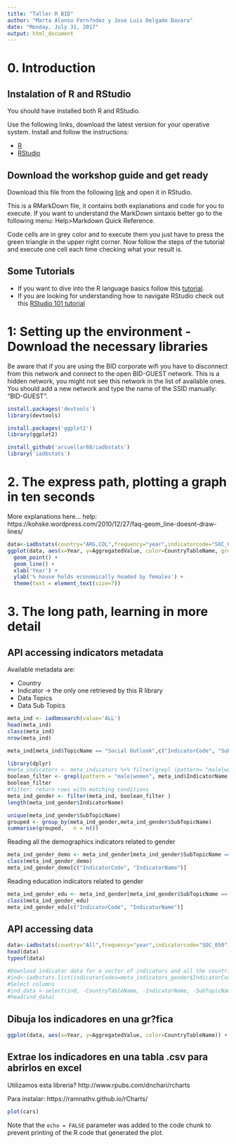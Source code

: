 ```yaml
---
title: "Taller R BID"
author: "Marta Alonso Fern?ndez y Jose Luis Delgado Davara"
date: "Monday, July 31, 2017"
output: html_document
---
```


# 0. Introduction

## Instalation of R and RStudio
You should have installed both R and RStudio.

Use the following links, download the latest version for your operative system. Install and follow the instructions:

* [R](https://cran.rstudio.com/)
* [RStudio](https://www.rstudio.com/products/rstudio/download/#download)

## Download the workshop guide and get ready
Download this file from the following [link](https://github.com/malon/Libreria-R-Numeros-para-el-Desarrollo/blob/Tutorial/Tutorial.Rmd) and open it in RStudio.

This is a RMarkDown file, it contains both explanations and code for you to execute. If you want to understand the MarkDown sintaxis better go to the following menu: Help>Markdown Quick Reference.

Code cells are in grey color and to execute them you just have to press the green triangle in the upper right corner. Now follow the steps of the tutorial and execute one cell each time checking what your result is.

## Some Tutorials

* If you want to dive into the R language basics follow this [tutorial](http://www.r-tutor.com/r-introduction).
* If you are looking for understanding how to navigate RStudio check out this [RStudio 101 tutorial](http://dss.princeton.edu/training/RStudio101.pdf) 

# 1: Setting up the environment - Download the necessary libraries
Be aware that if you are using the BID corporate wifi you have to disconnect from this network and connect to the open BID-GUEST network. This is a hidden network, you might not see this network in the list of available ones. You should add a new network and type the name of the SSID manually: "BID-GUEST".

```r
install.packages('devtools')
library(devtools)

install.packages('ggplot2')
library(ggplot2)
```



```r
install_github('arcuellar88/iadbstats')
library('iadbstats') 
```

# 2. The express path, plotting a graph in ten seconds

More explanations here...
help:
https://kohske.wordpress.com/2010/12/27/faq-geom_line-doesnt-draw-lines/

```r
data<-iadbstats(country="ARG,COL",frequency="year",indicatorcode="SOC_050")
ggplot(data, aes(x=Year, y=AggregatedValue, color=CountryTableName, group = CountryTableName)) + 
  geom_point() +   
  geom_line() +
  xlab('Year') + 
  ylab('% house holds economically headed by females') +
  theme(text = element_text(size=7))
```

# 3. The long path, learning in more detail

## API accessing indicators metadata
Available metadata are:

* Country
* Indicator -> the only one retrieved by this R library 
* Data Topics
* Data Sub Topics

```r
meta_ind <- iadbmsearch(value='ALL')
head(meta_ind)
class(meta_ind)
nrow(meta_ind)
```
```r
meta_ind[meta_ind$TopicName == "Social Outlook",c("IndicatorCode", "SubTopicName")]

```
```r
library(dplyr)
#meta_indicators <- meta_indicators %>% filter(grepl (pattern= "male|women", tolower(IndicatorName)))
boolean_filter <- grepl(pattern = "male|women", meta_ind$IndicatorName, ignore.case = TRUE)
boolean_filter
#filter: return rows with matching conditions
meta_ind_gender <- filter(meta_ind, boolean_filter )
length(meta_ind_gender$IndicatorName)

```
```r
unique(meta_ind_gender$SubTopicName)
grouped <- group_by(meta_ind_gender,meta_ind_gender$SubTopicName)
summarise(grouped,   n = n())
```
Reading all the demographics indicators related to gender

```r
meta_ind_gender_demo <- meta_ind_gender[meta_ind_gender$SubTopicName == "Demographics", ]
class(meta_ind_gender_demo)
meta_ind_gender_demo[c("IndicatorCode", "IndicatorName")]
```


Reading education indicators related to gender
```r
meta_ind_gender_edu <- meta_ind_gender[meta_ind_gender$SubTopicName == "Education", ]
class(meta_ind_gender_edu)
meta_ind_gender_edu[c("IndicatorCode", "IndicatorName")]

```


## API accessing data

```r
data<-iadbstats(country="All",frequency="year",indicatorcode="SOC_050")
head(data)
typeof(data)
```
```r
#Download indicator data for a vector of indicators and all the countries
#ind<-iadbstats.list(indicatorCodes=meta_indicators_gender$IndicatorCode)
#Select columns
#ind_data <-select(ind, -CountryTableName, -IndicatorName, -SubTopicName , -Quarter, -Month, -AggregationLevel, -UOM, -TopicName) 
#head(ind_data)
```

## Dibuja los indicadores en una gr?fica
```r
ggplot(data, aes(x=Year, y=AggregatedValue, color=CountryTableName)) + geom_point() +   xlab('Year') + ylab('% house holds economically headed by females')
```

## Extrae los indicadores en una tabla .csv para abrirlos en excel

Utilizamos esta libreria? http://www.rpubs.com/dnchari/rcharts

Para instalar: https://ramnathv.github.io/rCharts/
```r
plot(cars)
```

Note that the `echo = FALSE` parameter was added to the code chunk to prevent printing of the R code that generated the plot.

